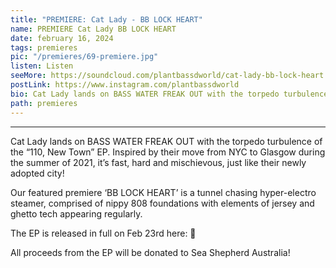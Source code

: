 ---
title: "PREMIERE: Cat Lady - BB LOCK HEART"
name: PREMIERE Cat Lady BB LOCK HEART
date: february 16, 2024
tags: premieres
pic: "/premieres/69-premiere.jpg"
listen: Listen
seeMore: https://soundcloud.com/plantbassdworld/cat-lady-bb-lock-heart
postLink: https://www.instagram.com/plantbassdworld
bio: Cat Lady lands on BASS WATER FREAK OUT with the torpedo turbulence of the “110, New Town” EP.
path: premieres
---

<SoundCloud url="https://soundcloud.com/plantbassdworld/cat-lady-bb-lock-heart" />

<hr />

Cat Lady lands on BASS WATER FREAK OUT with the torpedo turbulence of the “110, New Town” EP. Inspired by their move from NYC to Glasgow during the summer of 2021, it’s fast, hard and mischievous, just like their newly adopted city!

Our featured premiere ‘BB LOCK HEART’ is a tunnel chasing hyper-electro steamer, comprised of nippy 808 foundations with elements of jersey and ghetto tech appearing regularly.

The EP is released in full on Feb 23rd here: <HoverLink url="basswaterfreakout.bandcamp.com/album/110-new-town" external /> 🌱

All proceeds from the EP will be donated to Sea Shepherd Australia!
